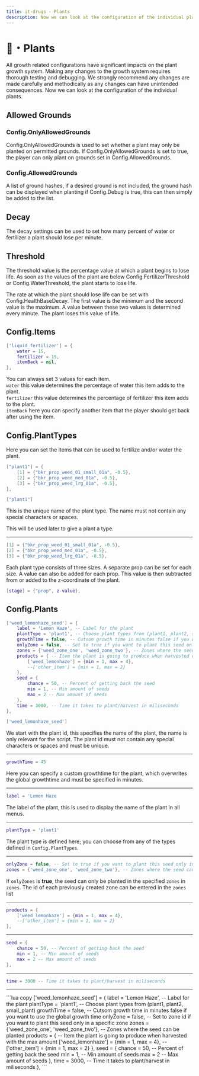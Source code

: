 ```yaml
---
title: it-drugs - Plants
description: Now we can look at the configuration of the individual plants.
---
```




# 🌱・Plants
<Callout type="warning">
  All growth related configurations have significant impacts on the plant growth system. 
  Making any changes to the growth system requires thorough testing and debugging. 
  We strongly recommend any changes are made carefully and methodically as any changes can have unintended consequences.
</Callout>
Now we can look at the configuration of the individual plants.

## Allowed Grounds
### Config.OnlyAllowedGrounds

Config.OnlyAllowedGrounds is used to set whether a plant may only be planted on permitted grounds. 
If Config.OnlyAllowedGrounds is set to true, the player can only plant on grounds set in Config.AllowedGrounds.

### Config.AllowedGrounds
A list of ground hashes, if a desired ground is not included, the ground hash can be displayed when planting if Config.Debug is true, this can then simply be added to the list.

## Decay
The decay settings can be used to set how many percent of water or fertilizer a plant should lose per minute.

## Threshold
The threshold value is the percentage value at which a plant begins to lose life. 
As soon as the values of the plant are below Config.FertilizerThreshold or Config.WaterThreshold, the plant starts to lose life.

The rate at which the plant should lose life can be set with Config.HealthBaseDecay. 
The first value is the minimum and the second value is the maximum. 
A value between these two values is determined every minute. The plant loses this value of life.

## Config.Items
```lua
['liquid_fertilizer'] = {
    water = 15,
    fertilizer = 15,
    itemBack = nil,
},
```
You can always set 3 values for each item.\
`water` this value determines the percentage of water this item adds to the plant. \
`fertilizer` this value determines the percentage of fertilizer this item adds to the plant. \
`itemBack` here you can specify another item that the player should get back after using the item.

## Config.PlantTypes
Here you can set the items that can be used to fertilize and/or water the plant.

```lua
["plant1"] = {
    [1] = {"bkr_prop_weed_01_small_01a", -0.5},
    [2] = {"bkr_prop_weed_med_01a", -0.5},
    [3] = {"bkr_prop_weed_lrg_01a", -0.5},
},
```
```lua
["plant1"]
```
This is the unique name of the plant type. The name must not contain any special characters or spaces. 

This will be used later to give a plant a type.

---

```lua
[1] = {"bkr_prop_weed_01_small_01a", -0.5},
[2] = {"bkr_prop_weed_med_01a", -0.5},
[3] = {"bkr_prop_weed_lrg_01a", -0.5},
```
Each plant type consists of three sizes. 
A separate prop can be set for each size. 
A value can also be added for each prop. 
This value is then subtracted from or added to the z-coordinate of the plant.

```lua
[stage] = {"prop", z-value},
```

## Config.Plants
```lua
['weed_lemonhaze_seed'] = {
    label = 'Lemon Haze', -- Label for the plant
    plantType = 'plant1', -- Choose plant types from (plant1, plant2, small_plant)
    growthTime = false, -- Cutsom growth time in minutes false if you want to use the global growth time
    onlyZone = false, -- Set to true if you want to plant this seed only in specific zones
    zones = {'weed_zone_one', 'weed_zone_two'}, -- Zones where the seed can be planted
    products = { -- Item the plant is going to produce when harvested with the max amount
        ['weed_lemonhaze'] = {min = 1, max = 4},  
        --['other_item'] = {min = 1, max = 2}
    },
    seed = {
        chance = 50, -- Percent of getting back the seed
        min = 1, -- Min amount of seeds
        max = 2 -- Max amount of seeds
    },
    time = 3000, -- Time it takes to plant/harvest in miliseconds
},
```
```lua
['weed_lemonhaze_seed']
```
We start with the plant id, this specifies the name of the plant, the name is only relevant for the script.
The plant id must not contain any special characters or spaces and must be unique.

---

```lua
growthTime = 45
```
Here you can specify a custom growthtime for the plant, which overwrites the global growthtime and must be specified in minutes.

---

```lua
label = 'Lemon Haze
```
The label of the plant, this is used to display the name of the plant in all menus.

---

```lua
plantType = 'plant1'
```
The plant type is defined here; you can choose from any of the types defined in `Config.PlantTypes`.

---

```lua
onlyZone = false, -- Set to true if you want to plant this seed only in specific zones
zones = {'weed_zone_one', 'weed_zone_two'}, -- Zones where the seed can be planted
```
If `onlyZones` is **true**, the seed can only be planted in the specified `zones` in `zones`. The id of each previously created zone can be entered in the `zones` list
<ExternLink 
  href="https://docs.it-scripts.com/it-drugs/adjustments/zones"
/>

---

```lua
products = {
    ['weed_lemonhaze'] = {min = 1, max = 4},
    --['other_item'] = {min = 1, max = 2}
},
```

---

```lua
seed = {
    chance = 50, -- Percent of getting back the seed
    min = 1, -- Min amount of seeds
    max = 2 -- Max amount of seeds
},
```

---

```lua
time = 3000 -- Time it takes to plant/harvest in miliseconds
```

---

<AccordionGroup>
  <Accordion title="Plant configuration template">
    ```lua copy
    ['weed_lemonhaze_seed'] = {
        label = 'Lemon Haze', -- Label for the plant
        plantType = 'plant1', -- Choose plant types from (plant1, plant2, small_plant)
        growthTime = false, -- Cutsom growth time in minutes false if you want to use the global growth time
        onlyZone = false, -- Set to zone id if you want to plant this seed only in a specific zone 
        zones = {'weed_zone_one', 'weed_zone_two'}, -- Zones where the seed can be planted
        products = { -- Item the plant is going to produce when harvested with the max amount
            ['weed_lemonhaze'] = {min = 1, max = 4},  
            --['other_item'] = {min = 1, max = 2}
        },
        seed = {
            chance = 50, -- Percent of getting back the seed
            min = 1, -- Min amount of seeds
            max = 2 -- Max amount of seeds
        },
        time = 3000, -- Time it takes to plant/harvest in miliseconds
    },
    ```
  </Accordion>
</AccordionGroup>
